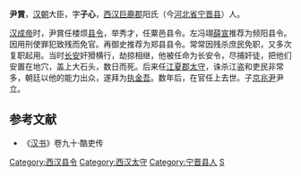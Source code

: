 '''尹賞'''，[[汉朝|汉朝]]大臣，字'''子心'''，[[西汉|西汉]][[巨鹿郡|巨鹿郡]]阳氏（今[[河北省|河北省]][[宁晋县|宁晋县]]）人。

[[汉成帝|汉成帝]]时，尹賞任楼烦[[县令|县令]]，举秀才，任粟邑县令。左冯翊[[薛宣|薛宣]]推荐为频阳县令。因用刑使罪犯致残而免官。再御史推荐为郑县县令。常常因残杀庶民免职，又多次复职起用。当时[[长安|长安]]奸猾横行，劫掠相继，他被任命为长安令，尽捕奸徒，把他们安置在地穴，盖上大石头，数日而死。后来任[[江夏郡|江夏郡]][[太守|太守]]，诛杀江盗和吏民非常多，朝廷以他的能力出众，遂拜为[[执金吾|执金吾]]。数年后，在官任上去世。子[[京兆尹|京兆尹]]尹立。

==参考文献==
*《[[汉书|汉书]]》卷九十·酷吏传

{{DEFAULTSORT:Y}}
[[Category:西汉县令|Category:西汉县令]]
[[Category:西汉太守|Category:西汉太守]]
[[Category:宁晋县人|Category:宁晋县人]]
[[Category:尹姓|S]]